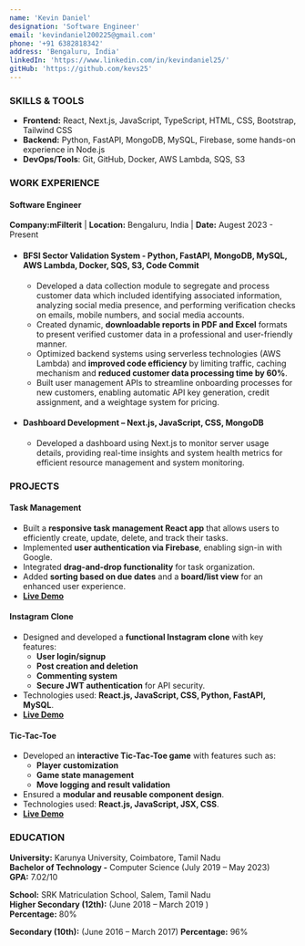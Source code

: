 ```yaml
---
name: 'Kevin Daniel'
designation: 'Software Engineer'
email: 'kevindaniel200225@gmail.com'
phone: '+91 6382818342'
address: 'Bengaluru, India'
linkedIn: 'https://www.linkedin.com/in/kevindaniel25/'
gitHub: 'https://github.com/kevs25'
---
```


### SKILLS & TOOLS

- **Frontend:** React, Next.js, JavaScript, TypeScript, HTML, CSS, Bootstrap,
  Tailwind CSS
- **Backend:** Python, FastAPI, MongoDB, MySQL, Firebase, some hands-on
  experience in Node.js
- **DevOps/Tools**: Git, GitHub, Docker, AWS Lambda, SQS, S3

### WORK EXPERIENCE 
#### Software Engineer         
**Company:mFilterit** | **Location:** Bengaluru, India | **Date:** Augest 2023 - Present
- #### BFSI Sector Validation System - Python, FastAPI, MongoDB, MySQL, AWS Lambda, Docker, SQS, S3, Code Commit 
    - Developed a data collection module to segregate and process customer data which included identifying 
associated information, analyzing social media presence, and performing verification checks on emails, 
mobile numbers, and social media accounts. 
    - Created dynamic, **downloadable reports in PDF and Excel** formats to present verified customer data in a 
professional and user-friendly manner. 
    - Optimized backend systems using serverless technologies (AWS Lambda) and **improved code efficiency** by 
limiting traffic, caching mechanism and **reduced customer data processing time by 60%**. 
    - Built user management APIs to streamline onboarding processes for new customers, enabling automatic API key generation, credit assignment, and a weightage system for pricing. 
- #### Dashboard Development – Next.js, JavaScript, CSS, MongoDB 
    - Developed a dashboard using Next.js to monitor server usage details, providing real-time insights and 
system health metrics for efficient resource management and system monitoring.

### PROJECTS

#### Task Management
- Built a **responsive task management React app** that allows users to efficiently create, update, delete, and track their tasks.
- Implemented **user authentication via Firebase**, enabling sign-in with Google.
- Integrated **drag-and-drop functionality** for task organization.
- Added **sorting based on due dates** and a **board/list view** for an enhanced user experience.
- **[Live Demo](https://your-task-management.netlify.app/)**


#### Instagram Clone

- Designed and developed a **functional Instagram clone** with key features:
  - **User login/signup**
  - **Post creation and deletion**
  - **Commenting system**
  - **Secure JWT authentication** for API security.
- Technologies used: **React.js, JavaScript, CSS, Python, FastAPI, MySQL**.
- **[Live Demo](https://inst-agram-clone-app.netlify.app/App)**

#### Tic-Tac-Toe

- Developed an **interactive Tic-Tac-Toe game** with features such as:
  - **Player customization**
  - **Game state management**
  - **Move logging and result validation**
- Ensured a **modular and reusable component design**.
- Technologies used: **React.js, JavaScript, JSX, CSS**.
- **[Live Demo](https://tic-tact-toe-x-o-game.netlify.app/)**


### EDUCATION
**University:** Karunya University, Coimbatore, Tamil Nadu   
**Bachelor of Technology -** Computer Science (July 2019 – May 2023)                                   
**GPA:** 7.02/10 


**School:** SRK Matriculation School, Salem, Tamil Nadu                                                                               
**Higher Secondary (12th):** (June 2018 – March 2019 )         
**Percentage:** 80%   

**Secondary (10th):** (June 2016 – March 2017) 
**Percentage:** 96%       
  

